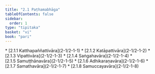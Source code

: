 ```yaml
---
title: "2.1 Paṭhamabhāga"
tableOfContents: false
sidebar:
  order: 1
type: "tipitaka"
basket: "vi"
book: "pari"
---
```



<DynamicBreadcrumb />



<TableOfContents book="pari" section="2.1">
* [2.1.1 Katthapaññattivāra](2-1/2-1-1)
* [2.1.2 Katāpattivāra](2-1/2-1-2)
* [2.1.3 Vipattivāra](2-1/2-1-3)
* [2.1.4 Saṅgahavāra](2-1/2-1-4)
* [2.1.5 Samuṭṭhānavāra](2-1/2-1-5)
* [2.1.6 Adhikaraṇavāra](2-1/2-1-6)
* [2.1.7 Samathavāra](2-1/2-1-7)
* [2.1.8 Samuccayavāra](2-1/2-1-8)
</TableOfContents>